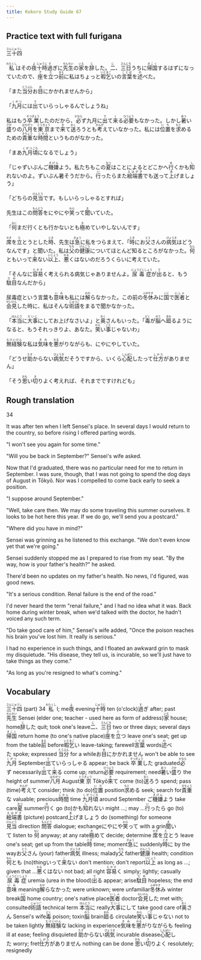 ```yaml
---
title: Kokoro Study Guide 67
---
```


## Practice text with full furigana

<p>
<ruby><rb>三十四</rb><rt>さんじゅうし</rt></ruby>
</p>

<p>
<ruby><rb>私</rb><rt>わたくし</rt></ruby>はその<ruby><rb>夜</rb><rt>よ</rt></ruby><ruby><rb>十時</rb><rt>じゅうじ</rt></ruby><ruby><rb>過</rb><rt>す</rt></ruby>ぎに<ruby><rb>先生</rb><rt>せんせい</rt></ruby>の<ruby><rb>家</rb><rt>いえ</rt></ruby>を<ruby><rb>辞</rb><rt>じ</rt></ruby>した。<ruby><rb>二</rb><rt>に</rt></ruby>、<ruby><rb>三日</rb><rt>さんにち</rt></ruby>うちに<ruby><rb>帰国</rb><rt>きこく</rt></ruby>するはずになっていたので、<ruby><rb>座</rb><rt>ざ</rt></ruby>を<ruby><rb>立</rb><rt>た</rt></ruby>つ<ruby><rb>前</rb><rt>まえ</rt></ruby>に私はちょっと<ruby><rb>暇乞</rb><rt>いとまご</rt></ruby>いの<ruby><rb>言葉</rb><rt>ことば</rt></ruby>を<ruby><rb>述</rb><rt>の</rt></ruby>べた。
</p>

<p>
「また<ruby><rb>当分</rb><rt>とうぶん</rt></ruby>お<ruby><rb>目</rb><rt>め</rt></ruby>にかかれませんから」
</p>

<p>
「<ruby><rb>九月</rb><rt>くがつ</rt></ruby>には<ruby><rb>出</rb><rt>で</rt></ruby>ていらっしゃるんでしょうね」
</p>

<p>
私はもう<ruby><rb>卒業</rb><rt>そつぎょう</rt></ruby>したのだから、<ruby><rb>必</rb><rt>かなら</rt></ruby>ず九月に<ruby><rb>出</rb><rt>で</rt></ruby>て<ruby><rb>来</rb><rt>く</rt></ruby>る<ruby><rb>必要</rb><rt>ひつよう</rt></ruby>もなかった。しかし<ruby><rb>暑</rb><rt>あつ</rt></ruby>い<ruby><rb>盛</rb><rt>さか</rt></ruby>りの<ruby><rb>八月</rb><rt>はちがつ</rt></ruby>を<ruby><rb>東京</rb><rt>とうきょう</rt></ruby>まで<ruby><rb>来</rb><rt>き</rt></ruby>て<ruby><rb>送</rb><rt>おく</rt></ruby>ろうとも<ruby><rb>考</rb><rt>かんが</rt></ruby>えていなかった。私には<ruby><rb>位置</rb><rt>いち</rt></ruby>を<ruby><rb>求</rb><rt>もと</rt></ruby>めるための<ruby><rb>貴重</rb><rt>きちょう</rt></ruby>な<ruby><rb>時間</rb><rt>じかん</rt></ruby>というものがなかった。
</p>

<p>
「まあ<ruby><rb>九月</rb><rt>くがつ</rt></ruby><ruby><rb>頃</rb><rt>ごろ</rt></ruby>になるでしょう」
</p>

<p>
「じゃずいぶんご<ruby><rb>機嫌</rb><rt>きげん</rt></ruby>よう。私たちもこの<ruby><rb>夏</rb><rt>なつ</rt></ruby>はことによるとどこかへ<ruby><rb>行</rb><rt>ゆ</rt></ruby>くかも<ruby><rb>知</rb><rt>し</rt></ruby>れないのよ。ずいぶん暑そうだから。<ruby><rb>行</rb><rt>い</rt></ruby>ったらまた<ruby><rb>絵端書</rb><rt>えはがき</rt></ruby>でも送って<ruby><rb>上</rb><rt>あ</rt></ruby>げましょう」
</p>

<p>
「どちらの<ruby><rb>見当</rb><rt>けんとう</rt></ruby>です。もしいらっしゃるとすれば」
</p>

<p>
先生はこの<ruby><rb>問答</rb><rt>もんどう</rt></ruby>をにやにや<ruby><rb>笑</rb><rt>わら</rt></ruby>って<ruby><rb>聞</rb><rt>き</rt></ruby>いていた。
</p>

<p>
「<ruby><rb>何</rb><rt>なに</rt></ruby>まだ行くとも行かないとも<ruby><rb>極</rb><rt>き</rt></ruby>めていやしないんです」
</p>

<p>
<ruby><rb>席</rb><rt>せき</rt></ruby>を<ruby><rb>立</rb><rt>た</rt></ruby>とうとした<ruby><rb>時</rb><rt>とき</rt></ruby>、先生は<ruby><rb>急</rb><rt>きゅう</rt></ruby>に私をつらまえて、「<ruby><rb>時</rb><rt>とき</rt></ruby>にお<ruby><rb>父</rb><rt>とう</rt></ruby>さんの<ruby><rb>病気</rb><rt>びょうき</rt></ruby>はどうなんです」と聞いた。私は<ruby><rb>父</rb><rt>ちち</rt></ruby>の<ruby><rb>健康</rb><rt>けんこう</rt></ruby>についてほとんど知るところがなかった。<ruby><rb>何</rb><rt>なん</rt></ruby>ともいって<ruby><rb>来</rb><rt>こ</rt></ruby>ない<ruby><rb>以上</rb><rt>いじょう</rt></ruby>、<ruby><rb>悪</rb><rt>わる</rt></ruby>くはないのだろうくらいに考えていた。
</p>

<p>
「そんなに<ruby><rb>容易</rb><rt>たやす</rt></ruby>く考えられる病気じゃありませんよ。<ruby><rb>尿毒症</rb><rt>にょうどくしょう</rt></ruby>が<ruby><rb>出</rb><rt>で</rt></ruby>ると、もう<ruby><rb>駄目</rb><rt>だめ</rt></ruby>なんだから」
</p>

<p>
尿毒症という言葉も<ruby><rb>意味</rb><rt>いみ</rt></ruby>も私には<ruby><rb>解</rb><rt>わか</rt></ruby>らなかった。この前の<ruby><rb>冬休</rb><rt>ふゆやす</rt></ruby>みに<ruby><rb>国</rb><rt>くに</rt></ruby>で<ruby><rb>医者</rb><rt>いしゃ</rt></ruby>と<ruby><rb>会見</rb><rt>かいけん</rt></ruby>した時に、私はそんな<ruby><rb>術語</rb><rt>じゅつご</rt></ruby>をまるで聞かなかった。
</p>

<p>
「<ruby><rb>本当</rb><rt>ほんとう</rt></ruby>に<ruby><rb>大事</rb><rt>だいじ</rt></ruby>にしてお上げなさいよ」と<ruby><rb>奥</rb><rt>おく</rt></ruby>さんもいった。「<ruby><rb>毒</rb><rt>どく</rt></ruby>が<ruby><rb>脳</rb><rt>のう</rt></ruby>へ<ruby><rb>廻</rb><rt>まわ</rt></ruby>るようになると、もうそれっきりよ、あなた。<ruby><rb>笑</rb><rt>わら</rt></ruby>い<ruby><rb>事</rb><rt>ごと</rt></ruby>じゃないわ」
</p>

<p>
<ruby><rb>無経験</rb><rt>むけいけん</rt></ruby>な私は<ruby><rb>気味</rb><rt>きみ</rt></ruby>を<ruby><rb>悪</rb><rt>わる</rt></ruby>がりながらも、にやにやしていた。
</p>

<p>
「どうせ<ruby><rb>助</rb><rt>たす</rt></ruby>からない<ruby><rb>病気</rb><rt>びょうき</rt></ruby>だそうですから、いくら<ruby><rb>心配</rb><rt>しんぱい</rt></ruby>したって<ruby><rb>仕方</rb><rt>しかた</rt></ruby>がありません」
</p>

<p>
「そう<ruby><rb>思</rb><rt>おも</rt></ruby>い<ruby><rb>切</rb><rt>き</rt></ruby>りよく考えれば、それまでですけれども」
</p>


## Rough translation

34

It was after ten when I left Sensei's place. In several days I would return to the country, so before rising I offered parting words.

"I won't see you again for some time."

"Will you be back in September?" Sensei's wife asked.

Now that I'd graduated, there was no particular need for me to return in September. I was sure, though, that I was not going to spend the dog days of August in Tōkyō. Nor was I compelled to come back early to seek a position.

"I suppose around September."

"Well, take care then. We may do some traveling this summer ourselves. It looks to be hot here this year. If we do go, we'll send you a postcard."

"Where did you have in mind?"

Sensei was grinning as he listened to this exchange. "We don't even know yet that we're going."

Sensei suddenly stopped me as I prepared to rise from my seat. "By the way, how is your father's health?" he asked.

There'd been no updates on my father's health. No news, I'd figured, was good news.

"It's a serious condition. Renal failure is the end of the road."

I'd never heard the term "renal failure," and I had no idea what it was. Back home during winter break, when we'd talked with the doctor, he hadn't voiced any such term.

"Do take good care of him," Sensei's wife added, "Once the poison reaches his brain you've lost him. It really is serious."

I had no experience in such things, and I floated an awkward grin to mask my disquietude. "His disease, they tell us, is incurable, so we'll just have to take things as they come."

"As long as you're resigned to what's coming."


## Vocabulary

<p>
<span class="vocabstudy"><ruby><rb>三十四</rb><rt>さんじゅうし</rt></ruby>&nbsp;(part) 34</span>
<span class="vocabstudy"><ruby><rb>私</rb><rt>わたくし</rt></ruby>&nbsp;I; me</span><span class="vocabstudy"><ruby><rb>夜</rb><rt>よ</rt></ruby>&nbsp;evening</span><span class="vocabstudy"><ruby><rb>十時</rb><rt>じゅうじ</rt></ruby>&nbsp;ten (o'clock)</span><span class="vocabstudy"><ruby><rb>過</rb><rt>す</rt></ruby>ぎ&nbsp;after; past</span><span class="vocabstudy"><ruby><rb>先生</rb><rt>せんせい</rt></ruby>&nbsp;Sensei (elder one; teacher - used here as form of address)</span><span class="vocabstudy"><ruby><rb>家</rb><rt>いえ</rt></ruby>&nbsp;house; home</span><span class="vocabstudy"><ruby><rb>辞</rb><rt>じ</rt></ruby>した&nbsp;quit; took one's leave</span><span class="vocabstudy"><ruby><rb>二</rb><rt>に</rt></ruby>、<ruby><rb>三日</rb><rt>さんにち</rt></ruby>&nbsp;two or three days; several days</span><span class="vocabstudy"><ruby><rb>帰国</rb><rt>きこく</rt></ruby>&nbsp;return home (to one's native place)</span><span class="vocabstudy"><ruby><rb>座</rb><rt>ざ</rt></ruby>を<ruby><rb>立</rb><rt>た</rt></ruby>つ&nbsp;leave one's seat; get up from the table</span><span class="vocabstudy"><ruby><rb>前</rb><rt>まえ</rt></ruby>&nbsp;before</span><span class="vocabstudy"><ruby><rb>暇乞</rb><rt>いとまご</rt></ruby>い&nbsp;leave-taking; farewell</span><span class="vocabstudy"><ruby><rb>言葉</rb><rt>ことば</rt></ruby>&nbsp;words</span><span class="vocabstudy"><ruby><rb>述</rb><rt>の</rt></ruby>べた&nbsp;spoke; expressed</span>
<span class="vocabstudy"><ruby><rb>当分</rb><rt>とうぶん</rt></ruby>&nbsp;for a while</span><span class="vocabstudy">お<ruby><rb>目</rb><rt>め</rt></ruby>にかかれません&nbsp;won't be able to see</span>
<span class="vocabstudy"><ruby><rb>九月</rb><rt>くがつ</rt></ruby>&nbsp;September</span><span class="vocabstudy"><ruby><rb>出</rb><rt>で</rt></ruby>ていらっしゃる&nbsp;appear; be back</span>
<span class="vocabstudy"><ruby><rb>卒業</rb><rt>そつぎょう</rt></ruby>した&nbsp;graduated</span><span class="vocabstudy"><ruby><rb>必</rb><rt>かなら</rt></ruby>ず&nbsp;necessarily</span><span class="vocabstudy"><ruby><rb>出</rb><rt>で</rt></ruby>て<ruby><rb>来</rb><rt>く</rt></ruby>る&nbsp;come up; return</span><span class="vocabstudy"><ruby><rb>必要</rb><rt>ひつよう</rt></ruby>&nbsp;requirement; need</span><span class="vocabstudy"><ruby><rb>暑</rb><rt>あつ</rt></ruby>い<ruby><rb>盛</rb><rt>さか</rt></ruby>り&nbsp;the height of summer</span><span class="vocabstudy"><ruby><rb>八月</rb><rt>はちがつ</rt></ruby>&nbsp;August</span><span class="vocabstudy"><ruby><rb>東京</rb><rt>とうきょう</rt></ruby>&nbsp;Tōkyō</span><span class="vocabstudy"><ruby><rb>来</rb><rt>き</rt></ruby>て&nbsp;come (to)</span><span class="vocabstudy"><ruby><rb>送</rb><rt>おく</rt></ruby>ろう&nbsp;spend; pass (time)</span><span class="vocabstudy"><ruby><rb>考</rb><rt>かんが</rt></ruby>えて&nbsp;consider; think (to do)</span><span class="vocabstudy"><ruby><rb>位置</rb><rt>いち</rt></ruby>&nbsp;position</span><span class="vocabstudy"><ruby><rb>求</rb><rt>もと</rt></ruby>める&nbsp;seek; search for</span><span class="vocabstudy"><ruby><rb>貴重</rb><rt>きちょう</rt></ruby>な&nbsp;valuable; precious</span><span class="vocabstudy"><ruby><rb>時間</rb><rt>じかん</rt></ruby>&nbsp;time</span>
<span class="vocabstudy"><ruby><rb>九月</rb><rt>くがつ</rt></ruby><ruby><rb>頃</rb><rt>ごろ</rt></ruby>&nbsp;around September</span>
<span class="vocabstudy">ご<ruby><rb>機嫌</rb><rt>きげん</rt></ruby>よう&nbsp;take care</span><span class="vocabstudy"><ruby><rb>夏</rb><rt>なつ</rt></ruby>&nbsp;summer</span><span class="vocabstudy"><ruby><rb>行</rb><rt>ゆ</rt></ruby>く&nbsp;go (to)</span><span class="vocabstudy">かも<ruby><rb>知</rb><rt>し</rt></ruby>れない&nbsp;might ...; may ...</span><span class="vocabstudy"><ruby><rb>行</rb><rt>い</rt></ruby>ったら&nbsp;go (to)</span><span class="vocabstudy"><ruby><rb>絵端書</rb><rt>えはがき</rt></ruby>&nbsp;(picture) postcard</span><span class="vocabstudy"><ruby><rb>上</rb><rt>あ</rt></ruby>げましょう&nbsp;do (something) for someone</span>
<span class="vocabstudy"><ruby><rb>見当</rb><rt>けんとう</rt></ruby>&nbsp;direction</span>
<span class="vocabstudy"><ruby><rb>問答</rb><rt>もんどう</rt></ruby>&nbsp;dialogue; exchange</span><span class="vocabstudy">にやにや<ruby><rb>笑</rb><rt>わら</rt></ruby>って&nbsp;with a grin</span><span class="vocabstudy"><ruby><rb>聞</rb><rt>き</rt></ruby>いて&nbsp;listen to</span>
<span class="vocabstudy"><ruby><rb>何</rb><rt>なに</rt></ruby>&nbsp;anyway; at any rate</span><span class="vocabstudy"><ruby><rb>極</rb><rt>き</rt></ruby>めて&nbsp;decide; determine</span>
<span class="vocabstudy"><ruby><rb>席</rb><rt>せき</rt></ruby>を<ruby><rb>立</rb><rt>た</rt></ruby>とう&nbsp;leave one's seat; get up from the table</span><span class="vocabstudy"><ruby><rb>時</rb><rt>とき</rt></ruby>&nbsp;time; moment</span><span class="vocabstudy"><ruby><rb>急</rb><rt>きゅう</rt></ruby>に&nbsp;suddenly</span><span class="vocabstudy"><ruby><rb>時</rb><rt>とき</rt></ruby>に&nbsp;by the way</span><span class="vocabstudy">お<ruby><rb>父</rb><rt>とう</rt></ruby>さん&nbsp;(your) father</span><span class="vocabstudy"><ruby><rb>病気</rb><rt>びょうき</rt></ruby>&nbsp;illness; malady</span><span class="vocabstudy"><ruby><rb>父</rb><rt>ちち</rt></ruby>&nbsp;father</span><span class="vocabstudy"><ruby><rb>健康</rb><rt>けんこう</rt></ruby>&nbsp;health; condition</span><span class="vocabstudy"><ruby><rb>何</rb><rt>なん</rt></ruby>とも&nbsp;(no)thing</span><span class="vocabstudy">いって<ruby><rb>来</rb><rt>こ</rt></ruby>ない&nbsp;don't mention; don't report</span><span class="vocabstudy"><ruby><rb>以上</rb><rt>いじょう</rt></ruby>&nbsp;as long as ...; given that ...</span><span class="vocabstudy"><ruby><rb>悪</rb><rt>わる</rt></ruby>くはない&nbsp;not bad; all right</span>
<span class="vocabstudy"><ruby><rb>容易</rb><rt>たやす</rt></ruby>く&nbsp;simply; lightly; casually</span><span class="vocabstudy"><ruby><rb>尿毒症</rb><rt>にょうどくしょう</rt></ruby>&nbsp;uremia (urea in the blood)</span><span class="vocabstudy"><ruby><rb>出</rb><rt>で</rt></ruby>る&nbsp;appear; arise</span><span class="vocabstudy"><ruby><rb>駄目</rb><rt>だめ</rt></ruby>&nbsp;hopeless; the end</span>
<span class="vocabstudy"><ruby><rb>意味</rb><rt>いみ</rt></ruby>&nbsp;meaning</span><span class="vocabstudy"><ruby><rb>解</rb><rt>わか</rt></ruby>らなかった&nbsp;were unknown; were unfamiliar</span><span class="vocabstudy"><ruby><rb>冬休</rb><rt>ふゆやす</rt></ruby>み&nbsp;winter break</span><span class="vocabstudy"><ruby><rb>国</rb><rt>くに</rt></ruby>&nbsp;home country; one's native place</span><span class="vocabstudy"><ruby><rb>医者</rb><rt>いしゃ</rt></ruby>&nbsp;doctor</span><span class="vocabstudy"><ruby><rb>会見</rb><rt>かいけん</rt></ruby>した&nbsp;met with; consulted</span><span class="vocabstudy"><ruby><rb>術語</rb><rt>じゅつご</rt></ruby>&nbsp;technical term</span>
<span class="vocabstudy"><ruby><rb>本当</rb><rt>ほんとう</rt></ruby>に&nbsp;really</span><span class="vocabstudy"><ruby><rb>大事</rb><rt>だいじ</rt></ruby>にして&nbsp;take good care of</span><span class="vocabstudy"><ruby><rb>奥</rb><rt>おく</rt></ruby>さん&nbsp;Sensei's wife</span><span class="vocabstudy"><ruby><rb>毒</rb><rt>どく</rt></ruby>&nbsp;poison; toxin</span><span class="vocabstudy"><ruby><rb>脳</rb><rt>のう</rt></ruby>&nbsp;brain</span><span class="vocabstudy"><ruby><rb>廻</rb><rt>まわ</rt></ruby>る&nbsp;circulate</span><span class="vocabstudy"><ruby><rb>笑</rb><rt>わら</rt></ruby>い<ruby><rb>事</rb><rt>ごと</rt></ruby>じゃない&nbsp;not to be taken lightly</span>
<span class="vocabstudy"><ruby><rb>無経験</rb><rt>むけいけん</rt></ruby>な&nbsp;lacking in experience</span><span class="vocabstudy"><ruby><rb>気味</rb><rt>きみ</rt></ruby>を<ruby><rb>悪</rb><rt>わる</rt></ruby>がりながらも&nbsp;feeling ill at ease; feeling disquieted</span>
<span class="vocabstudy"><ruby><rb>助</rb><rt>たす</rt></ruby>からない<ruby><rb>病気</rb><rt>びょうき</rt></ruby>&nbsp;incurable disease</span><span class="vocabstudy"><ruby><rb>心配</rb><rt>しんぱい</rt></ruby>した&nbsp;worry; fret</span><span class="vocabstudy"><ruby><rb>仕方</rb><rt>しかた</rt></ruby>がありません&nbsp;nothing can be done</span>
<span class="vocabstudy"><ruby><rb>思</rb><rt>おも</rt></ruby>い<ruby><rb>切</rb><rt>き</rt></ruby>りよく&nbsp;resolutely; resignedly</span>
</p>
